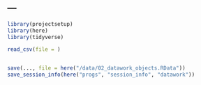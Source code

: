 ---
---

```r
library(projectsetup)
library(here)
library(tidyverse)
```


```r
read_csv(file = )
```


```r

```


```r
save(..., file = here("/data/02_datawork_objects.RData"))
save_session_info(here("progs", "session_info", "datawork"))
```
